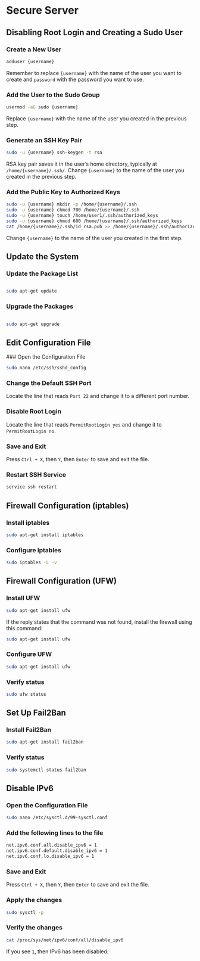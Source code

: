 
# Secure Server

## Disabling Root Login and Creating a Sudo User

<Steps>

### Create a New User

```bash
adduser {username}
```

Remember to replace `{username}` with the name of the user you want to create and `password` with the password you want to use.

### Add the User to the Sudo Group

```bash
usermod -aG sudo {username}
```

Replace `{username}` with the name of the user you created in the previous step.

### Generate an SSH Key Pair

```bash
sudo -u {username} ssh-keygen -t rsa
```

RSA key pair saves it in the user’s home directory, typically at `/home/{username}/.ssh/`.
Change `{username}` to the name of the user you created in the previous step.

### Add the Public Key to Authorized Keys

```bash
sudo -u {username} mkdir -p /home/{username}/.ssh
sudo -u {username} chmod 700 /home/{username}/.ssh
sudo -u {username} touch /home/user1/.ssh/authorized_keys
sudo -u {username} chmod 600 /home/{username}/.ssh/authorized_keys
cat /home/{username}/.ssh/id_rsa.pub >> /home/{username}/.ssh/authorized_keys
```

Change `{username}` to the name of the user you created in the first step.

</Steps>

## Update the System

<Steps>

### Update the Package List

```bash

sudo apt-get update
```

### Upgrade the Packages

```bash

sudo apt-get upgrade
```

</Steps>

## Edit Configuration File

<Steps>
### Open the Configuration File

```bash
sudo nano /etc/ssh/sshd_config
```

### Change the Default SSH Port

Locate the line that reads `Port 22` and change it to a different port number.

### Disable Root Login

Locate the line that reads `PermitRootLogin yes` and change it to `PermitRootLogin no`.

### Save and Exit

Press `Ctrl + X`, then `Y`, then `Enter` to save and exit the file.

### Restart SSH Service

```bash
service ssh restart
```

</Steps>

## Firewall Configuration (iptables)

<Steps>

### Install iptables

```bash
sudo apt-get install iptables
```

### Configure iptables

```bash
sudo iptables -L -v
```

</Steps>

## Firewall Configuration (UFW)

<Steps>

### Install UFW

```bash
sudo apt-get install ufw
```

If the reply states that the command was not found, install the firewall using this command:

```bash
sudo apt-get install ufw
```

### Configure UFW

```bash
sudo apt-get install ufw
```

### Verify status

```bash
sudo ufw status
```

</Steps>

## Set Up Fail2Ban

<Steps>

### Install Fail2Ban

```bash
sudo apt-get install fail2ban
```

### Verify status

```bash
sudo systemctl status fail2ban
```

</Steps>

## Disable IPv6

<Steps>

### Open the Configuration File

```bash
sudo nano /etc/sysctl.d/99-sysctl.conf
```

### Add the following lines to the file

```bash
net.ipv6.conf.all.disable_ipv6 = 1
net.ipv6.conf.default.disable_ipv6 = 1
net.ipv6.conf.lo.disable_ipv6 = 1
```

### Save and Exit

Press `Ctrl + X`, then `Y`, then `Enter` to save and exit the file.

### Apply the changes

```bash
sudo sysctl -p
```

### Verify the changes

```bash
cat /proc/sys/net/ipv6/conf/all/disable_ipv6
```

If you see `1`, then IPv6 has been disabled.

</Steps>
